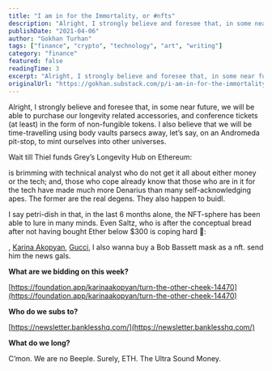 ```yaml
---
title: "I am in for the Immortality, or #nfts"
description: "Alright, I strongly believe and foresee that, in some near future, we will be able to purchase our longevity related accessories, and conference tickets (at least) in the form of non-fungible tokens."
publishDate: "2021-04-06"
author: "Gokhan Turhan"
tags: ["finance", "crypto", "technology", "art", "writing"]
category: "finance"
featured: false
readingTime: 3
excerpt: "Alright, I strongly believe and foresee that, in some near future, we will be able to purchase our longevity related accessories, and conference tickets at least in the form of non-fungible tokens. I..."
originalUrl: "https://gokhan.substack.com/p/i-am-in-for-the-immortality-or-nfts"
---
```


Alright, I strongly believe and foresee that, in some near future, we will be able to purchase our longevity related accessories, and conference tickets (at least) in the form of non-fungible tokens. I also believe that we will be time-travelling using body vaults parsecs away, let’s say, on an Andromeda pit-stop, to mint ourselves into other universes.

Wait till Thiel funds Grey’s Longevity Hub on Ethereum:

<TwitterEmbed url="https://x.com/i/web/status/1371196809595346950" />

is brimming with technical analyst who do not get it all about either money or the tech; and, those who cope already know that those who are in it for the tech have made much more Denarius than many self-acknowledging apes. The former are the real degens. They also happen to buidl.

I say petri-dish in that, in the last 6 months alone, the NFT-sphere has been able to lure in many minds. Even Saltz, who is after the conceptual bread after not having bought Ether below $300 is coping hard 🤡:

<TwitterEmbed url="https://x.com/i/web/status/1379056213460189184" />

, [Karina Akopyan](https://foundation.app/karinaakopyan), [Gucci](https://neuno.io/#/), I also wanna buy a Bob Bassett mask as a nft. send him the news gals.

**What are we bidding on this week?**

[https://foundation.app/karinaakopyan/turn-the-other-cheek-14470](https://foundation.app/karinaakopyan/turn-the-other-cheek-14470)

**Who do we subs to?**

[https://newsletter.banklesshq.com/](https://newsletter.banklesshq.com/)

**What do we long?**

C’mon. We are no Beeple. Surely, ETH. The Ultra Sound Money.